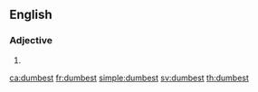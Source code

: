 ==English==

===Adjective===
{{head|en|adjective superlative form}}

# {{en-superlative of|dumb}}

[[ca:dumbest]]
[[fr:dumbest]]
[[simple:dumbest]]
[[sv:dumbest]]
[[th:dumbest]]